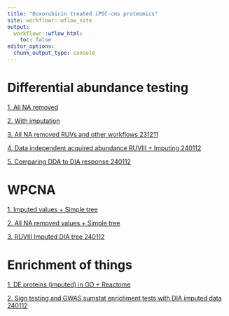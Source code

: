 ```yaml
---
title: "Doxorubicin treated iPSC-cms proteomics"
site: workflowr::wflow_site
output:
  workflowr::wflow_html:
    toc: false
editor_options:
  chunk_output_type: console
---
```


# Differential abundance testing
[1. All NA removed](https://omar-johnson.github.io/myproject/Differentially_abunddant_proteins.html)

[2. With imputation](https://omar-johnson.github.io/myproject/Differentially_abundant_proteins_impute.html)

[3. All NA removed RUVs and other workflows 231211](https://omar-johnson.github.io/myproject/Diffabtrial.html)

[4. Data independent acquired abundance RUVIII + Imputing 240112](https://omar-johnson.github.io/myproject/Data_ind_Diffabtrial.html)

[5. Comparing DDA to DIA response 240112](https://omar-johnson.github.io/myproject/Comparing_DDA_to_DIA.html)

# WPCNA
[1. Imputed values + Simple tree](https://omar-johnson.github.io/myproject/WPCNA_shallow_split.html)

[2. All NA removed values + Simple tree](https://omar-johnson.github.io/myproject/WPCNA_shallow_split_2.html)

[3. RUVIII Imputed DIA tree 240112](https://omar-johnson.github.io/myproject/Data_ind_imp_RUVIII_WPCNA.html)



# Enrichment of things 
[1. DE proteins (imputed) in GO + Reactome ](https://omar-johnson.github.io/myproject/GO_Reactome_enrich_Imputed_proteins.html)

[2. Sign testing and GWAS sumstat enrichment tests with DIA imputed data 240112 ](https://omar-johnson.github.io/myproject/Sign_and_genetic_summary_stat_testing.html)





